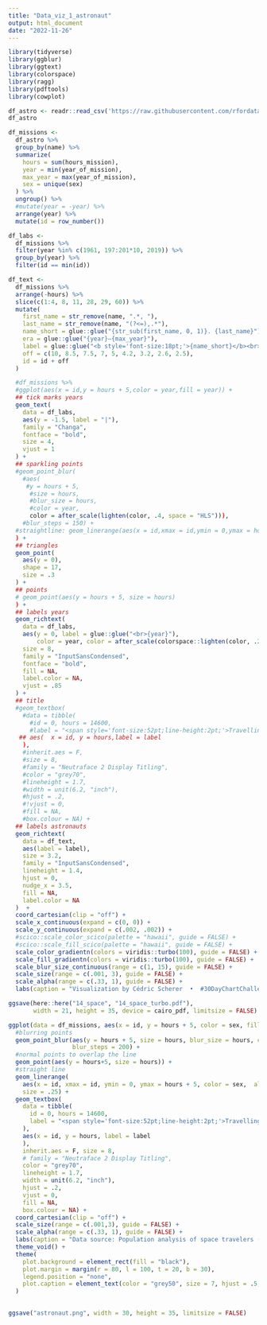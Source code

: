 ```yaml
---
title: "Data_viz_1_astronaut"
output: html_document
date: "2022-11-26"
---
```


```r
library(tidyverse)
library(ggblur)
library(ggtext)
library(colorspace)
library(ragg)
library(pdftools)
library(cowplot)

```

```r
df_astro <- readr::read_csv('https://raw.githubusercontent.com/rfordatascience/tidytuesday/master/data/2020/2020-07-14/astronauts.csv')
df_astro
```
```r
df_missions <-
  df_astro %>% 
  group_by(name) %>% 
  summarize(
    hours = sum(hours_mission),
    year = min(year_of_mission),
    max_year = max(year_of_mission),
    sex = unique(sex)
  ) %>% 
  ungroup() %>% 
  #mutate(year = -year) %>% 
  arrange(year) %>% 
  mutate(id = row_number())

df_labs <-
  df_missions %>% 
  filter(year %in% c(1961, 197:201*10, 2019)) %>% 
  group_by(year) %>% 
  filter(id == min(id))

df_text <-
  df_missions %>% 
  arrange(-hours) %>% 
  slice(c(1:4, 8, 11, 28, 29, 60)) %>% 
  mutate(
    first_name = str_remove(name, ".*, "),
    last_name = str_remove(name, "(?<=),.*"),
    name_short = glue::glue("{str_sub(first_name, 0, 1)}. {last_name}"),
    era = glue::glue("{year}–{max_year}"),
    label = glue::glue("<b style='font-size:18pt;'>{name_short}</b><br><span style='font-size:11pt;'>({era})</span><br><i style='color:#646464;'>{format(floor(hours), big.mark = ',')} hours ~ {round(hours / 8760, 1)} years</i>"),
    off = c(10, 8.5, 7.5, 7, 5, 4.2, 3.2, 2.6, 2.5),
    id = id + off
  ) 
```



```r
  #df_missions %>% 
  #ggplot(aes(x = id,y = hours + 5,color = year,fill = year)) +
  ## tick marks years
  geom_text(
    data = df_labs,
    aes(y = -1.5, label = "|"),
    family = "Changa",
    fontface = "bold",
    size = 4,
    vjust = 1
  ) +
  ## sparkling points
  #geom_point_blur(
    #aes(
     #y = hours + 5, 
      #size = hours,
      #blur_size = hours,
      #color = year,
      color = after_scale(lighten(color, .4, space = "HLS"))),
    #blur_steps = 150) +
  #straightline: geom_linerange(aes(x = id,xmax = id,ymin = 0,ymax = hours + 5,color = year,color = after_scale(desaturate(color, .3)),alpha = hours),size = .25
  ) +
  ## triangles
  geom_point(
    aes(y = 0), 
    shape = 17, 
    size = .3
  ) +
  ## points
  # geom_point(aes(y = hours + 5, size = hours)
  ) +
  ## labels years
  geom_richtext(
    data = df_labs,
    aes(y = 0, label = glue::glue("<br>{year}"),
        color = year, color = after_scale(colorspace::lighten(color, .25))),
    size = 8,
    family = "InputSansCondensed",
    fontface = "bold",
    fill = NA,
    label.color = NA,
    vjust = .85
  ) +
  ## title
  #geom_textbox(
    #data = tibble(
      #id = 0, hours = 14600,
      #label = "<span style='font-size:52pt;line-height:2pt;'>Travelling to Outer Space</span><br><br><span style='font-family:InputSansCondensed;'>Cumulative time in outer space for all 565 cosmonauts and astronauts who participated in space missions between April 23, 1961 and January 15, 2020, sorted by the year of their first mission.</span>"
   ## aes(  x = id, y = hours,label = label
    ),
    #inherit.aes = F,
    #size = 8,
    #family = "Neutraface 2 Display Titling",
    #color = "grey70",
    #lineheight = 1.7,
    #width = unit(6.2, "inch"),
    #hjust = .2,
    #!vjust = 0,
    #fill = NA,
    #box.colour = NA) +
  ## labels astronauts
  geom_richtext(
    data = df_text,
    aes(label = label),
    size = 3.2,
    family = "InputSansCondensed",
    lineheight = 1.4,
    hjust = 0,
    nudge_x = 3.5,
    fill = NA,
    label.color = NA
  )  +
  coord_cartesian(clip = "off") +
  scale_x_continuous(expand = c(0, 0)) +
  scale_y_continuous(expand = c(.002, .002)) + 
  #scico::scale_color_scico(palette = "hawaii", guide = FALSE) +
  #scico::scale_fill_scico(palette = "hawaii", guide = FALSE) +
  scale_color_gradientn(colors = viridis::turbo(100), guide = FALSE) +
  scale_fill_gradientn(colors = viridis::turbo(100), guide = FALSE) +
  scale_blur_size_continuous(range = c(1, 15), guide = FALSE) +
  scale_size(range = c(.001, 3), guide = FALSE) +
  scale_alpha(range = c(.33, 1), guide = FALSE) +
  labs(caption = "Visualization by Cédric Scherer  •  #30DayChartChallenge 2021 | Day 14: Space\nData by Stavnichuk & Corlett 2020 (DOI: 10.17632/86tsnnbv2w.1)")

ggsave(here::here("14_space", "14_space_turbo.pdf"), 
       width = 21, height = 35, device = cairo_pdf, limitsize = FALSE)

```



```r
ggplot(data = df_missions, aes(x = id, y = hours + 5, color = sex, fill = sex)) +
  #blurring points
  geom_point_blur(aes(y = hours + 5, size = hours, blur_size = hours, color = sex, color = after_scale(lighten(color, .4, space = "HLS"))),
                  blur_steps = 200) +
  #normal points to overlap the line
  geom_point(aes(y = hours+5, size = hours)) + 
  #straight line
  geom_linerange(
    aes(x = id, xmax = id, ymin = 0, ymax = hours + 5, color = sex,  alpha = hours),
    size = .25) +
  geom_textbox(
    data = tibble(
      id = 0, hours = 14600,
      label = "<span style='font-size:52pt;line-height:2pt;'>Travelling to Outer Space</span><br><br><span style='font-family:InputSansCondensed;'>Cumulative time in outer space for all 565 cosmonauts and astronauts who participated in space missions between April 23, 1961 and January 15, 2020, sorted by the year of their first mission.</span>"
    ),
    aes(x = id, y = hours, label = label
    ),
    inherit.aes = F, size = 8,
    # family = "Neutraface 2 Display Titling",
    color = "grey70",
    lineheight = 1.7,
    width = unit(6.2, "inch"),
    hjust = .2,
    vjust = 0,
    fill = NA,
    box.colour = NA) +
  coord_cartesian(clip = "off") +
  scale_size(range = c(.001,3), guide = FALSE) +
  scale_alpha(range = c(.33, 1), guide = FALSE) +
  labs(caption = "Data source: Population analysis of space travelers (Corlett & Stavnichuk, 2020)") +
  theme_void() +
  theme(
    plot.background = element_rect(fill = "black"),
    plot.margin = margin(r = 80, l = 100, t = 20, b = 30),
    legend.position = "none",
    plot.caption = element_text(color = "grey50", size = 7, hjust = .5, margin = margin(t = 5))
  )
  

ggsave("astronaut.png", width = 30, height = 35, limitsize = FALSE)

```






















